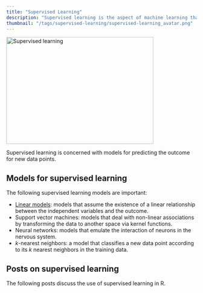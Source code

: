 ```yaml
---
title: "Supervised Learning"
description: "Supervised learning is the aspect of machine learning that is concernd with models for prediction. These models are trained using data sets in which each observation is labeled with an outcome."
thumbnail: "/tags/supervised-learning/supervised-learning_avatar.png"
---
```

<img src="supervised-learning_avatar.png" alt = "Supervised learning" width = "389" height = "282">

Supervised learning is concerned with models for predicting the outcome for new data points.

## Models for supervised learning

The following supervised learning models are important:

* [Linear models](/tags/linear-model): models that assume the existence of a linear relationship between the independent variables and the outcome.
* Support vector machines: models that deal with non-linear associations by transforming the data to another space via kernel functions.
* Neural networks: models that emulate the interaction of neurons in the nervous system.
* $k$-nearest neighbors: a model that classifies a new data point according to its $k$ nearest neighbors in the training data.

## Posts on supervised learning

The following posts discuss the use of supervised learning in R.
